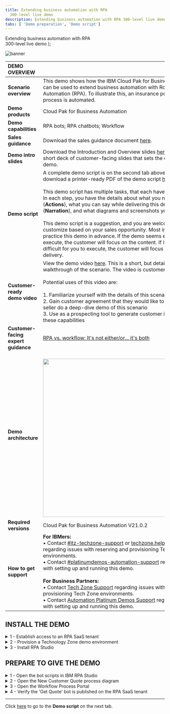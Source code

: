 ```yaml
---
title: Extending business automation with RPA
  300-level live demo
description: Extending business automation with RPA 300-level live demo
tabs: [ 'Demo preparation', 'Demo script']
---
```


  <span>
    Extending business automation with RPA <br /> 300-level live demo
  </span>
);

![banner](./images/RPA_300_Prep_Banner.jpg)

<span id="top"></span>

| DEMO OVERVIEW | |
| :---         | :--- |
| **Scenario overview** | This demo shows how the IBM Cloud Pak for Business Automation can be used to extend business automation with Robotic Process Automation (RPA). To illustrate this, an insurance policy quoting process is automated. |
| **Demo products** | Cloud Pak for Business Automation |
| **Demo capabilities** | RPA bots; RPA chatbots; Workflow |
| **Sales guidance** | Download the sales guidance document <a href="https://ibm.box.com/s/47dxkh4ndp7os0lw88p5w8wl4417gb8y" target="_blank" rel="noreferrer">here</a>. |
| **Demo intro slides** | Download the Introduction and Overview slides <a href="https://ibm.box.com/s/bxyhcb2ydleso3clnjg77ds7hvibmxhn" target="_blank" rel="noreferrer">here</a>. This is a short deck of customer-facing slides that sets the context for the demo. |
| **Demo script** | A complete demo script is on the second tab above. You can download a printer-ready PDF of the demo script <a href="https://ibm.box.com/s/6zl0dcwlvvz1epcolwpckuqlwcvuv02r" target="_blank" rel="noreferrer">here</a>. <br/><br/>This demo script has multiple tasks, that each have multiple steps. In each step, you have the details about what you need to do (**Actions**), what you can say while delivering this demo step (**Narration**), and what diagrams and screenshots you will see. <br/><br/> This demo script is a suggestion, and you are welcome to customize based on your sales opportunity. Most importantly, practice this demo in advance. If the demo seems easy for you to execute, the customer will focus on the content. If it seems difficult for you to execute, the customer will focus on your delivery. |
| **Customer-ready <br/> demo video** | View the demo video <a href="https://ibm.ent.box.com/s/u4jhxbw8iqgfsvi9bz2d3dsvfl6nt274" target="_blank" rel="noreferrer">here</a>. This is a short, but detailed, hands-on walkthrough of the scenario. The video is customer-ready. <br/> <br/> Potential uses of this video are: <br/> <br/> 1. Familiarize yourself with the details of this scenario <br/> 2. Gain customer agreement that they would like to have a tech-seller do a deep-dive demo of this scenario <br/> 3. Use as a prospecting tool to generate customer interest in these capabilities |
| **Customer-facing <br/> expert guidance** | <a href="https://ibm.ent.box.com/file/976332217210?s=on0pzn3f4s0z6envgcincbu550cnuj5l" target="_blank" rel="noreferrer">RPA vs. workflow: It's not either/or... it's both</a> |
| **Demo architecture** | <br/> <img src="https://raw.githubusercontent.com/ibm-garage-tsa/platinum-demos/master/src/pages/300-business-automation-extending-ba-with-rpa/images/Demo-Architecture.png" width="500" /> |
| **Required versions** | Cloud Pak for Business Automation V21.0.2 |
| **How to get support** | **For IBMers:** <br/>• Contact <a href="https://ibm-cloud.slack.com/archives/C0124J683GW" target="_blank" rel="noreferrer">#itz-techzone-support</a> or <a href="mailto:techzone.help@ibm.com">techzone.help@ibm.com</a> regarding issues with reserving and provisioning Tech Zone environments.<br/>• Contact <a href="https://ibm-cloud.slack.com/archives/C0216F39ACU" target="_blank" rel="noreferrer">#platinumdemos-automation-support</a> regarding issues with setting up and running this demo. <br/><br/> **For Business Partners:** <br/>• Contact <a href="mailto:techzone.help@ibm.com">Tech Zone Support</a> regarding issues with reserving and provisioning Tech Zone environments.<br/>• Contact <a href="mailto:automationplatinumdemos@ibm.com"> Automation Platinum Demos Support</a> regarding issues with setting up and running this demo. |

## **INSTALL THE DEMO**

<details>

<summary>1 - Establish access to an RPA SaaS tenant</summary>

<br/>

In addition to the Technology Zone provided environment, you will need access to the  <a href="https://app.wdgautomation.com/" target="_blank" rel="noreferrer">IBM RPA SaaS environment</a>. If you are already onboarded to a RPA SaaS tenant, you will need the login information. <br/><br/>

**If you are not already onboarded to a RPA SaaS tenant:**

<br/>

For **IBMers**, refer to the RPA contact person to establish your RPA account in the cloud tenant.
<br/>

•	Contact your IBM RPA TechSales Geo Lead (refer to the table below) for access to your IBM local IBM RPA tenant.<br/>
•	Once onboarded, you will receive an email with account details and link to complete the onboarding. You will need this information in section 3 - Install RPA Studio, step 6.

<br/>

| Region | Contact Person | Email |
| :--- | :--- | :--- |
| Business Partners | Burt Hughes | See instructions below. |
| Americas | Zach Silverstein | zachary.silverstein@ibm.com |
| EMEA | Jukka Juselius | jukka.juselius@fi.ibm.com |
| AP | Jenny Khuc Mai Thuong | khuc@sg.ibm.com |

<br/>

For **Business Partners**, request your own RPA Server SaaS tenant for your organization. To submit a request for an IBM server SaaS tenant, provide the following: <br/><br/>
• Company Name and CEID (which can be found in your PartnerWorld profile) <br/>
• Full Name (first and last) of the individual who will be set up as administrator of the account <br/>
• Company email address of the individual listed above (non-company email addresses will be rejected) <br/>
• Data Center choice (choose one: Dallas, Frankfurt, London, Singapore, Sao Paulo) <br/>
• Use the following subject line: **RPA BP Tenant Access Request** <br/>
• Send an email to Burt Hughes (buhughes@us.ibm.com)

<br/>

**[Go to top](#top)**

</details>

<details>

<summary>2 - Provision a Technology Zone demo environment</summary>

<br/>

1. Reserve a Technology Zone demo environment <a href="https://techzone.ibm.com/my/reservations/create/639cad5454b4ce0018719ec9" target="_blank" rel="noreferrer">here</a>.<br/>


<br/>

2. Wait until your reservation status is **Ready** on the IBM Technology Zone’s **My Library → My Reservations** page. (You can either keep refreshing the My Reservation page or wait for a confirmation email.)<br/><br/><img src="https://raw.githubusercontent.com/ibm-garage-tsa/platinum-demos/master/src/pages/300-business-automation-extending-ba-with-rpa/images/prep-res-status-ready.png" width="300" /><br/>When your reservation is **Ready**, click the reservation tile to view the reservation details.
<br/>

3. On the reservation details page, scroll down and click to open the RPA **VM Remote Console**. It is the link on the right. <br/>  <br/> <InlineNotification>Use the RPA VM Remote Console to setup and run the entire demo.</InlineNotification> <br/><img src="https://raw.githubusercontent.com/ibm-garage-tsa/platinum-demos/master/src/pages/300-business-automation-extending-ba-with-rpa/images/prep-rpa-remote-console.png" width="500" />

<br/>

4. The console will open. Click **Full screen**.<br/><br/><img src="https://raw.githubusercontent.com/ibm-garage-tsa/platinum-demos/master/src/pages/300-business-automation-extending-ba-with-rpa/images/prep-click-full-screen.png" width="500" /> <br/>

5. Click inside the window to bring up the log in screen. Type the password '**il0vedem0s**' (those are zeros in the password). <br/><br/><img src="https://raw.githubusercontent.com/ibm-garage-tsa/platinum-demos/master/src/pages/300-business-automation-extending-ba-with-rpa/images/prep-administator-login.png" width="500" /> <br/> <InlineNotification>The first time you access the VM, you will be presented with the network option below. It is imperative to select <strong>YES</strong>. (Otherwise, the VM will not be properly configured for this demo.)</InlineNotification> <br/><img src="https://raw.githubusercontent.com/ibm-garage-tsa/platinum-demos/master/src/pages/300-business-automation-extending-ba-with-rpa/images/prep-networks-yes.png" width="300" /> <br/>

6. (Optional) Right-click on the Windows desktop and select <strong>Displaysettings</strong>. Adjust the display resolution to best fit your desktop.<br/><br/><img src="https://raw.githubusercontent.com/ibm-garage-tsa/platinum-demos/master/src/pages/300-business-automation-extending-ba-with-rpa/images/prep-display-settings.png" width="300" />

<br/>

**[Go to top](#top)**

</details>

<details>

<summary>3 - Install RPA Studio</summary>

<br/>

1. Open the RPA **VM Remote Console** (if it is not already open). Use the links on the reservation page.  Open the link on the right.  Then click to open the console in **Full screen**.<br/><br/><img src="https://raw.githubusercontent.com/ibm-garage-tsa/platinum-demos/master/src/pages/300-business-automation-extending-ba-with-rpa/images/prep-console-full-screen.png" width="500" /><br/>

2. Using File Explorer, navigate to **This PC** (1). right click to bring up the menu, and select **Properties** (2). Click **Rename this PC**.<br/><br/><img src="https://raw.githubusercontent.com/ibm-garage-tsa/platinum-demos/master/src/pages/300-business-automation-extending-ba-with-rpa/images/5-This-PC-properties.png" width="500" /><br/>

3. Enter a new **Computer name**, which needs to be unique to your SaaS RPA tenant. Use '**WIN**'**–your initials–your postal code** (1). Click **OK** (2).<br/><br/> <img src="https://raw.githubusercontent.com/ibm-garage-tsa/platinum-demos/master/src/pages/300-business-automation-extending-ba-with-rpa/images/7-New-Computer-Name.png" width="400" /> <br/>

5. Restart the VM. <br/><br/> Now download, install, and log in to RPA Studio.

<br/>

6. Open Chrome within the VM. Use the link provided in your RPA tenant email from section 1 to log in to the RPA cloud tenant and download the RPA Studio installer. Have your server and license information available to enter in these steps.

<br/>

7. Using Chrome, go to your RPA tenant server login page. <br/><br/> <img src="https://raw.githubusercontent.com/ibm-garage-tsa/platinum-demos/master/src/pages/300-business-automation-extending-ba-with-rpa/images/5.Login-RPA.png" width="800" /><br/>

8. From the server home page, click the **“i”** (top right) and then **Download Installer**. <br/><br/> <img src="https://raw.githubusercontent.com/ibm-garage-tsa/platinum-demos/master/src/pages/300-business-automation-extending-ba-with-rpa/images/6.Download-Setup.exe.png" width="800" /><br/>

9. Using Windows Explorer, navigate to **Setup.exe**. Then, right click and select **Run as Administrator**. <br/><br/> <img src="https://raw.githubusercontent.com/ibm-garage-tsa/platinum-demos/master/src/pages/300-business-automation-extending-ba-with-rpa/images/7.Run-setup.png" width="800" /><br/>

10. Click **Next**. <br/><br/> <img src="https://raw.githubusercontent.com/ibm-garage-tsa/platinum-demos/master/src/pages/300-business-automation-extending-ba-with-rpa/images/8.Setup-wizard1.png" width="500" /><br/>

11. Click **Next**. <br/><br/> <img src="https://raw.githubusercontent.com/ibm-garage-tsa/platinum-demos/master/src/pages/300-business-automation-extending-ba-with-rpa/images/9.Setup-wizard2.png" width="500" /><br/>

12. Accept the terms, and click **Next**. <br/><br/> <img src="https://raw.githubusercontent.com/ibm-garage-tsa/platinum-demos/master/src/pages/300-business-automation-extending-ba-with-rpa/images/10.Setup-wizard3.png" width="500" />

<br/>

13. Select **Complete Install**. <br/><br/> <img src="https://raw.githubusercontent.com/ibm-garage-tsa/platinum-demos/master/src/pages/300-business-automation-extending-ba-with-rpa/images/11.Setup-wizard4.png" width="500" /><br/>

14. Click **Next** to begin the install. <br/><br/> <img src="https://raw.githubusercontent.com/ibm-garage-tsa/platinum-demos/master/src/pages/300-business-automation-extending-ba-with-rpa/images/12.Setup-wizard5.png" width="500" /><br/>

15. Click **Next** (No proxy configuration is needed so leave the box unchecked). <br/><br/> <img src="https://raw.githubusercontent.com/ibm-garage-tsa/platinum-demos/master/src/pages/300-business-automation-extending-ba-with-rpa/images/13.Setup-wizard6.png" width="500" /><br/>

16. Enter the license information, which should have been provided to you by your RPA SaaS administrator. <br/><br/> <img src="https://raw.githubusercontent.com/ibm-garage-tsa/platinum-demos/master/src/pages/300-business-automation-extending-ba-with-rpa/images/prep-image3.18.png" width="500" /><br/>

17. Wait for the install to complete. <br/><br/> <img src="https://raw.githubusercontent.com/ibm-garage-tsa/platinum-demos/master/src/pages/300-business-automation-extending-ba-with-rpa/images/15.Setup-wizard8.png" width="500" /><br/>

18. Exit the installer. If necessary, the VM will restart. <br/><br/> <img src="https://raw.githubusercontent.com/ibm-garage-tsa/platinum-demos/master/src/pages/300-business-automation-extending-ba-with-rpa/images/16.Setup-wizard9.png" width="500" /><br/>

19. Note that the desktop icons for RPA Studio will be created. <br/><br/> <img src="https://raw.githubusercontent.com/ibm-garage-tsa/platinum-demos/master/src/pages/300-business-automation-extending-ba-with-rpa/images/17.Desktop-icons.png" width="100" /><br/>

20. Open RPA Studio.<br/><br/><img src="https://raw.githubusercontent.com/ibm-garage-tsa/platinum-demos/master/src/pages/300-business-automation-extending-ba-with-rpa/images/18.RPA-Service1.png" width="500" /><br/> <InlineNotification>The <strong>IBM Robotic Process Automation Agent</strong> Windows service is set to 'delayed start,' and you must wait for it to be started. You can see it in the system tray or in the Windows services list. </InlineNotification> <br/><img src="https://raw.githubusercontent.com/ibm-garage-tsa/platinum-demos/master/src/pages/300-business-automation-extending-ba-with-rpa/images/19.RPA-Service2.png" width="800" /><br/>

21. Log in to IBM RPA. To log in, first fill in your **User Name** and click **Login**. Then the interface will let you input your password. <br/><br/><img src="https://raw.githubusercontent.com/ibm-garage-tsa/platinum-demos/master/src/pages/300-business-automation-extending-ba-with-rpa/images/21.Login-to-RPA.png" width="800" /><br/>

**[Go to top](#top)**

</details>


## **PREPARE TO GIVE THE DEMO**

<span id="place2"></span>

<details>

<summary>1 - Open the bot scripts in IBM RPA Studio</summary>

<br/>

1. Open the RPA **VM Remote Console** (if it is not already open). Use the links on the reservation page. Open the link on the right. Then click to open the console in **Full screen**.<br/><br/><img src="https://raw.githubusercontent.com/ibm-garage-tsa/platinum-demos/master/src/pages/300-business-automation-extending-ba-with-rpa/images/prep-console-full-screen.png" width="500" /><br/>

2. Click the desktop icon to open IBM RPA Bot Studio.<br/><br/>

3. Use the **Open** button on the menu ribbon to open the scripts.<br/>

  <InlineNotification>Click on the word <strong>Open</strong>, not the down arrow. We are opening the scripts locally, not from the repository.</InlineNotification><br/>

  <img src="https://raw.githubusercontent.com/ibm-garage-tsa/platinum-demos/master/src/pages/300-business-automation-extending-ba-with-rpa/images/31.Open-WAL1.png" width="800" /><br/>

4. Click the **Open** button in the menu ribbon. Navigate to and select the **Get Quote.wal** file. <br/><br/> <img src="https://raw.githubusercontent.com/ibm-garage-tsa/platinum-demos/master/src/pages/300-business-automation-extending-ba-with-rpa/images/32.Open-WAL2.png" width="800" /> <br/>

5. Click the **GetQuote** routine (this action doesn't change anything functionally, but will look best during the demo). <br/><br/> <img src="https://raw.githubusercontent.com/ibm-garage-tsa/platinum-demos/master/src/pages/300-business-automation-extending-ba-with-rpa/images/33.Open-WAL3.png" width="800" /> <br/>

6. Click the **Open** button in the menu ribbon, and select the **Insurance Ingrid.wal** file. <br/><br/> <img src="https://raw.githubusercontent.com/ibm-garage-tsa/platinum-demos/master/src/pages/300-business-automation-extending-ba-with-rpa/images/34.Open-WAL4.png" width="800" />

<br/>

**[Go to top](#top)**

</details>

<details>

<summary>2 - Open the New Customer Quote process diagram</summary>

<br/>

1. First, use Firefox to open **Workflow Center**. In the Firefox bookmarks bar, open **BAW** -> **Workflow Center - Solutions**. <br/>

  <InlineNotification>Using separate browsers for Workflow vs. Portal prevents the logins from colliding with each other. </InlineNotification>

  <br/><img src="https://raw.githubusercontent.com/ibm-garage-tsa/platinum-demos/master/src/pages/300-business-automation-extending-ba-with-rpa/images/Process-diagram1.png" width="800" /> <br/>

2. Log in to Workflow Center using **admin/admin**. <br/><br/> <img src="https://raw.githubusercontent.com/ibm-garage-tsa/platinum-demos/master/src/pages/300-business-automation-extending-ba-with-rpa/images/Process-diagram2.png" width="800" /> <br/>

3. Under **Start Building**, **Process Apps**, click **View all**. <br/><br/> <img src="https://raw.githubusercontent.com/ibm-garage-tsa/platinum-demos/master/src/pages/300-business-automation-extending-ba-with-rpa/images/Process-diagram3.png" width="800" /> <br/>

4. Open the **New Insurance Quote** process app. <br/><br/> <img src="https://raw.githubusercontent.com/ibm-garage-tsa/platinum-demos/master/src/pages/300-business-automation-extending-ba-with-rpa/images/Process-diagram4.png" width="800" /> <br/>

5. Open the **New Insurance Quote** process definition. <br/><br/> <img src="https://raw.githubusercontent.com/ibm-garage-tsa/platinum-demos/master/src/pages/300-business-automation-extending-ba-with-rpa/images/Process-diagram5.png" width="800" /> <br/>

6. The **New Customer Quote** process definition is now open. <br/><br/> <img src="https://raw.githubusercontent.com/ibm-garage-tsa/platinum-demos/master/src/pages/300-business-automation-extending-ba-with-rpa/images/Process-diagram6.png" width="800" />

<br/>

**[Go to top](#top)**

</details>

<details>

<summary>3 - Open the Workflow Process Portal</summary>

<br/>

1. Use Chrome to open **Process Portal**. In the Chrome bookmarks bar, open **BAW** -> **Process Portal**. <br/>

  <InlineNotification>Using separate browsers for Workflow Center vs. Portal prevents the logins from colliding with each other.</InlineNotification>

  <br/> <img src="https://raw.githubusercontent.com/ibm-garage-tsa/platinum-demos/master/src/pages/300-business-automation-extending-ba-with-rpa/images/Process-portal1.png" width="800" /> <br/>

2. Leave the page open to the Process Portal login screen. You are now ready to show the demo. <br/><br/> <img src="https://raw.githubusercontent.com/ibm-garage-tsa/platinum-demos/master/src/pages/300-business-automation-extending-ba-with-rpa/images/Process-portal2.png" width="800" /><br/>

**[Go to top](#top)**

</details>

<details>

<summary>4 - Verify the 'Get Quote' bot is published on the RPA SaaS tenant</summary>

<br/>

1. Log in to your RPA SaaS tenant. <br/><br/> <img src="https://raw.githubusercontent.com/ibm-garage-tsa/platinum-demos/master/src/pages/300-business-automation-extending-ba-with-rpa/images/login-rpa-saas.png" width="800" /> <br/>

2. Click **Scripts** in the side menu. <br/><br/> <img src="https://raw.githubusercontent.com/ibm-garage-tsa/platinum-demos/master/src/pages/300-business-automation-extending-ba-with-rpa/images/prep-image4.2.png" width="800" /> <br/>

3. Initiate a search by clicking the **Search** icon. <br/><br/> <img src="https://raw.githubusercontent.com/ibm-garage-tsa/platinum-demos/master/src/pages/300-business-automation-extending-ba-with-rpa/images/search-scripts1.png" width="800" /> <br/>

4. Enter **GetQuoteFCQS** in the search field and ensure the **GetQuoteFCQS** bot script appears. <br/><br/> <img src="https://raw.githubusercontent.com/ibm-garage-tsa/platinum-demos/master/src/pages/300-business-automation-extending-ba-with-rpa/images/prep-image4.4.png" width="800" /> <br/><InlineNotification>If 'GetQuoteFCQS' does not appear, continue with these steps:</InlineNotification><br/>

5. Click the desktop icon to open IBM RPA Studio and log in. <br/><br/>

6. Click the **Open** button on the menu ribbon.

  <InlineNotification>Click the word <strong>Open</strong>, not the down arrow. We are opening the scripts locally, not from the repository. </InlineNotification>

  <br/> <img src="https://raw.githubusercontent.com/ibm-garage-tsa/platinum-demos/master/src/pages/300-business-automation-extending-ba-with-rpa/images/31.Open-WAL1.png" width="800" /><br/>

6. Select the **Get Quote.wal** file (located in c:\WDG\WAL), and click **Open**. <br/> <br/><img src="https://raw.githubusercontent.com/ibm-garage-tsa/platinum-demos/master/src/pages/300-business-automation-extending-ba-with-rpa/images/32.Open-WAL2.png" width="800" /> <br/>

7. Click the **Publish** button on the menu ribbon. <br/><br/> <img src="https://raw.githubusercontent.com/ibm-garage-tsa/platinum-demos/master/src/pages/300-business-automation-extending-ba-with-rpa/images/publish-bot1.png" width="800" /> <br/>

8. Enter the following fields: <br/>
•	Name: **GetQuoteFCQS** <br/>
•	Description: **RPA demo** <br/>
•	Set as production: toggle to **true**<br/>

  Then click **Publish**. <br/><br/><img src="https://raw.githubusercontent.com/ibm-garage-tsa/platinum-demos/master/src/pages/300-business-automation-extending-ba-with-rpa/images/publish-bot2.png" width="800" /><br/>

**[Go to top](#top)**

</details>

***

Click [here](/300-business-automation-extending-ba-with-rpa/demo-script) to go to the **Demo script** on the next tab.